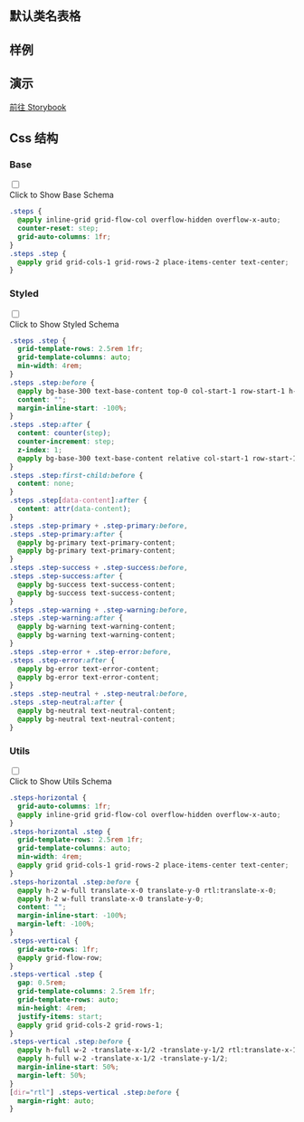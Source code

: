 

## 默认类名表格
  
<CssTable name="steps" />
  
## 样例
  
<Demo></Demo>

## 演示
  
[前往 Storybook](https://story.ui.icebreaker.top/?path=/docs/navigation-steps--docs)
  
## Css 结构


### Base

<div className="collapse">
<input type="checkbox" /> 
<div class="collapse-title px-0">
<span class="btn">Click to Show Base Schema</span>
</div>
<div class="collapse-content"> 

```css
.steps {
  @apply inline-grid grid-flow-col overflow-hidden overflow-x-auto;
  counter-reset: step;
  grid-auto-columns: 1fr;
}
.steps .step {
  @apply grid grid-cols-1 grid-rows-2 place-items-center text-center;
}

```

</div>
</div>



### Styled

<div className="collapse">
<input type="checkbox" /> 
<div class="collapse-title px-0">
<span class="btn">Click to Show Styled Schema</span>
</div>
<div class="collapse-content"> 

```css
.steps .step {
  grid-template-rows: 2.5rem 1fr;
  grid-template-columns: auto;
  min-width: 4rem;
}
.steps .step:before {
  @apply bg-base-300 text-base-content top-0 col-start-1 row-start-1 h-2 w-full transform;
  content: "";
  margin-inline-start: -100%;
}
.steps .step:after {
  content: counter(step);
  counter-increment: step;
  z-index: 1;
  @apply bg-base-300 text-base-content relative col-start-1 row-start-1 grid h-8 w-8 place-items-center place-self-center rounded-full;
}
.steps .step:first-child:before {
  content: none;
}
.steps .step[data-content]:after {
  content: attr(data-content);
}
.steps .step-primary + .step-primary:before,
.steps .step-primary:after {
  @apply bg-primary text-primary-content;
  @apply bg-primary text-primary-content;
}
.steps .step-success + .step-success:before,
.steps .step-success:after {
  @apply bg-success text-success-content;
  @apply bg-success text-success-content;
}
.steps .step-warning + .step-warning:before,
.steps .step-warning:after {
  @apply bg-warning text-warning-content;
  @apply bg-warning text-warning-content;
}
.steps .step-error + .step-error:before,
.steps .step-error:after {
  @apply bg-error text-error-content;
  @apply bg-error text-error-content;
}
.steps .step-neutral + .step-neutral:before,
.steps .step-neutral:after {
  @apply bg-neutral text-neutral-content;
  @apply bg-neutral text-neutral-content;
}

```

</div>
</div>



### Utils

<div className="collapse">
<input type="checkbox" /> 
<div class="collapse-title px-0">
<span class="btn">Click to Show Utils Schema</span>
</div>
<div class="collapse-content"> 

```css
.steps-horizontal {
  grid-auto-columns: 1fr;
  @apply inline-grid grid-flow-col overflow-hidden overflow-x-auto;
}
.steps-horizontal .step {
  grid-template-rows: 2.5rem 1fr;
  grid-template-columns: auto;
  min-width: 4rem;
  @apply grid grid-cols-1 grid-rows-2 place-items-center text-center;
}
.steps-horizontal .step:before {
  @apply h-2 w-full translate-x-0 translate-y-0 rtl:translate-x-0;
  @apply h-2 w-full translate-x-0 translate-y-0;
  content: "";
  margin-inline-start: -100%;
  margin-left: -100%;
}
.steps-vertical {
  grid-auto-rows: 1fr;
  @apply grid-flow-row;
}
.steps-vertical .step {
  gap: 0.5rem;
  grid-template-columns: 2.5rem 1fr;
  grid-template-rows: auto;
  min-height: 4rem;
  justify-items: start;
  @apply grid grid-cols-2 grid-rows-1;
}
.steps-vertical .step:before {
  @apply h-full w-2 -translate-x-1/2 -translate-y-1/2 rtl:translate-x-1/2;
  @apply h-full w-2 -translate-x-1/2 -translate-y-1/2;
  margin-inline-start: 50%;
  margin-left: 50%;
}
[dir="rtl"] .steps-vertical .step:before {
  margin-right: auto;
}

```

</div>
</div>



